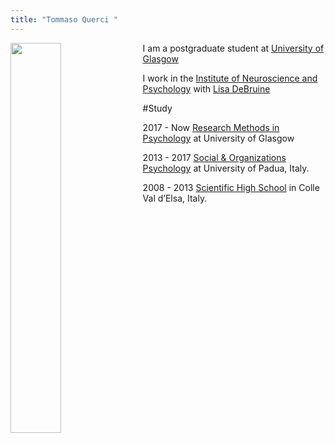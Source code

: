 ```yaml
---
title: "Tommaso Querci "
---
```

      

<img src="images/prof.jpg" 
  style="width: 40%; 
       float: left;
       padding-right: 10px;"> 


I am a postgraduate student at [University of Glasgow](https://www.gla.ac.uk/)

I work in the [Institute of Neuroscience and Psychology](http://www.gla.ac.uk/researchinstitutes/neurosciencepsychology/) with [Lisa DeBruine](https://github.com/debruine)

#Study

  2017 - Now [Research Methods in Psychology](https://www.gla.ac.uk/postgraduate/taught/psychologicalscienceresearchmethodsof/) at University of Glasgow 

  2013 - 2017 [Social & Organizations Psychology](http://didattica.unipd.it/off/2016/LT/PS/PS1085) at University of Padua, Italy.

  2008 - 2013 [Scientific High School](http://www.liceovolta.org/) in Colle Val d'Elsa, Italy.
